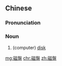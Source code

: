 {{also|磁盘}}
==Chinese==
{{zh-forms|s=磁盘}}

===Pronunciation===
{{zh-pron
|m=cípán
|c=ci4 pun4
|cat=n
}}

===Noun===
{{zh-noun}}

# (computer) [[disk]]

{{zh-cat|Computing}}

[[mg:磁盤]]
[[chr:磁盤]]
[[zh:磁盤]]